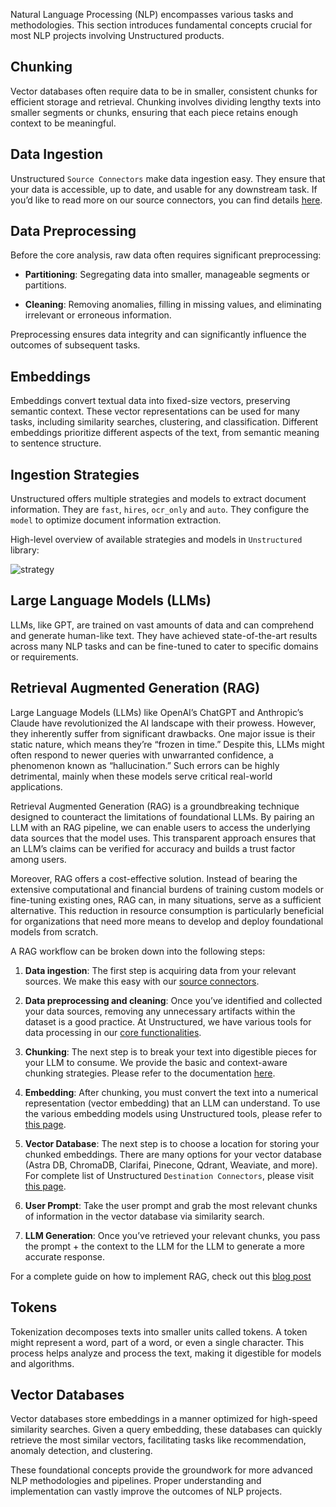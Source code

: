 

Natural Language Processing (NLP) encompasses various tasks and methodologies. This section introduces fundamental concepts crucial for most NLP projects involving Unstructured products.

## Chunking

Vector databases often require data to be in smaller, consistent chunks for efficient storage and retrieval. Chunking involves dividing lengthy texts into smaller segments or chunks, ensuring that each piece retains enough context to be meaningful.

## Data Ingestion

Unstructured `Source Connectors` make data ingestion easy. They ensure that your data is accessible, up to date, and usable for any downstream task. If you’d like to read more on our source connectors, you can find details [here](/open-source/ingest/source-connectors/overview).

## Data Preprocessing

Before the core analysis, raw data often requires significant preprocessing:

*   **Partitioning**: Segregating data into smaller, manageable segments or partitions.

*   **Cleaning**: Removing anomalies, filling in missing values, and eliminating irrelevant or erroneous information.

Preprocessing ensures data integrity and can significantly influence the outcomes of subsequent tasks.

## Embeddings

Embeddings convert textual data into fixed-size vectors, preserving semantic context. These vector representations can be used for many tasks, including similarity searches, clustering, and classification. Different embeddings prioritize different aspects of the text, from semantic meaning to sentence structure.

## Ingestion Strategies

Unstructured offers multiple strategies and models to extract document information. They are `fast`, `hires`, `ocr_only` and `auto`. They configure the `model` to optimize document information extraction.

High-level overview of available strategies and models in `Unstructured` library:

![strategy](/img/open-source/strategy.png)

## Large Language Models (LLMs)

LLMs, like GPT, are trained on vast amounts of data and can comprehend and generate human-like text. They have achieved state-of-the-art results across many NLP tasks and can be fine-tuned to cater to specific domains or requirements.

## Retrieval Augmented Generation (RAG)

Large Language Models (LLMs) like OpenAI’s ChatGPT and Anthropic’s Claude have revolutionized the AI landscape with their prowess. However, they inherently suffer from significant drawbacks. One major issue is their static nature, which means they’re “frozen in time.” Despite this, LLMs might often respond to newer queries with unwarranted confidence, a phenomenon known as “hallucination.” Such errors can be highly detrimental, mainly when these models serve critical real-world applications.

Retrieval Augmented Generation (RAG) is a groundbreaking technique designed to counteract the limitations of foundational LLMs. By pairing an LLM with an RAG pipeline, we can enable users to access the underlying data sources that the model uses. This transparent approach ensures that an LLM’s claims can be verified for accuracy and builds a trust factor among users.

Moreover, RAG offers a cost-effective solution. Instead of bearing the extensive computational and financial burdens of training custom models or fine-tuning existing ones, RAG can, in many situations, serve as a sufficient alternative. This reduction in resource consumption is particularly beneficial for organizations that need more means to develop and deploy foundational models from scratch.

A RAG workflow can be broken down into the following steps:

1.  **Data ingestion**: The first step is acquiring data from your relevant sources. We make this easy with our [source connectors](/open-source/ingest/source-connectors/overview).

2.  **Data preprocessing and cleaning**: Once you’ve identified and collected your data sources, removing any unnecessary artifacts within the dataset is a good practice. At Unstructured, we have various tools for data processing in our [core functionalities](/open-source/core-functionality/overview).

3.  **Chunking**: The next step is to break your text into digestible pieces for your LLM to consume. We provide the basic and context-aware chunking strategies. Please refer to the documentation [here](/open-source/core-functionality/chunking).

4.  **Embedding**: After chunking, you must convert the text into a numerical representation (vector embedding) that an LLM can understand. To use the various embedding models using Unstructured tools, please refer to [this page](/open-source/core-functionality/embedding).

5.  **Vector Database**: The next step is to choose a location for storing your chunked embeddings. There are many options for your vector database (Astra DB, ChromaDB, Clarifai, Pinecone, Qdrant, Weaviate, and more). For complete list of Unstructured `Destination Connectors`, please visit [this page](/open-source/ingest/destination-connectors/overview).

6.  **User Prompt**: Take the user prompt and grab the most relevant chunks of information in the vector database via similarity search.

7.  **LLM Generation**: Once you’ve retrieved your relevant chunks, you pass the prompt + the context to the LLM for the LLM to generate a more accurate response.

For a complete guide on how to implement RAG, check out this [blog post](https://medium.com/unstructured-io/effortless-document-extraction-a-guide-to-using-unstructured-api-and-data-connectors-6c2659eda4af)

## Tokens

Tokenization decomposes texts into smaller units called tokens. A token might represent a word, part of a word, or even a single character. This process helps analyze and process the text, making it digestible for models and algorithms.

## Vector Databases

Vector databases store embeddings in a manner optimized for high-speed similarity searches. Given a query embedding, these databases can quickly retrieve the most similar vectors, facilitating tasks like recommendation, anomaly detection, and clustering.

These foundational concepts provide the groundwork for more advanced NLP methodologies and pipelines. Proper understanding and implementation can vastly improve the outcomes of NLP projects.


